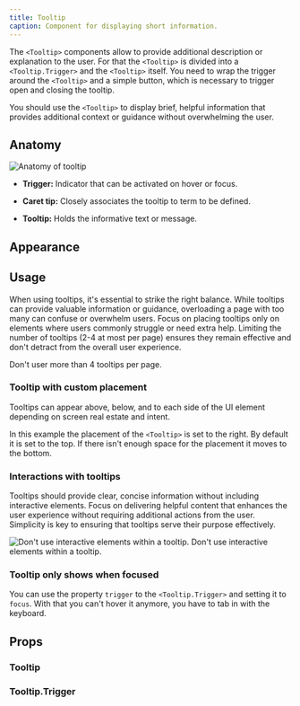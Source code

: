 ```yaml
---
title: Tooltip
caption: Component for displaying short information.
---
```


The `<Tooltip>` components allow to provide additional description or explanation to the user. For that the `<Tooltip>` is divided into a `<Tooltip.Trigger>` and the `<Tooltip>` itself. You need to wrap the trigger around the `<Tooltip>` and a simple button, which is necessary to trigger open and closing the tooltip.

You should use the `<Tooltip>` to display brief, helpful information that provides additional context or guidance without overwhelming the user.

## Anatomy

<Image
  src="/tooltip/tooltip-anatomy.jpg"
  alt="Anatomy of tooltip"
  width={800}
  height={550}
  className="mx-auto block"
/>

- **Trigger:** Indicator that can be activated on hover or focus.

- **Caret tip:** Closely associates the tooltip to term to be defined.

- **Tooltip:** Holds the informative text or message.

## Appearance

<AppearanceDemo component={title} />

<AppearanceTable component={title} />

## Usage

When using tooltips, it's essential to strike the right balance. While tooltips can provide valuable information or guidance, overloading a page with too many can confuse or overwhelm users. Focus on placing tooltips only on elements where users commonly struggle or need extra help. Limiting the number of tooltips (2-4 at most per page) ensures they remain effective and don't detract from the overall user experience.

<Dont>
  <Dont.Description>Don't user more than 4 tooltips per page.</Dont.Description>
</Dont>

### Tooltip with custom placement

Tooltips can appear above, below, and to each side of the UI element depending on screen real estate and intent.

In this example the placement of the `<Tooltip>` is set to the right. By default it is set to the top. If there isn't enough space for the placement it moves to the bottom.

<ComponentDemo file="./tooltip-placement.demo.tsx" />

### Interactions with tooltips

Tooltips should provide clear, concise information without including interactive elements. Focus on delivering helpful content that enhances the user experience without requiring additional actions from the user. Simplicity is key to ensuring that tooltips serve their purpose effectively.

<Dont>
  <Dont.Figure>
    <Image
      width={700}
      height={700}
      unoptimized
      src="/tooltip/tooltip-dont-link.jpg"
      alt="Don't use interactive elements within a tooltip."
    />
  </Dont.Figure>
  <Dont.Description>
    Don't use interactive elements within a tooltip.
  </Dont.Description>
</Dont>

### Tooltip only shows when focused

You can use the property `trigger` to the `<Tooltip.Trigger>` and setting it to `focus`. With that you can't hover it anymore, you have to tab in with the keyboard.

<ComponentDemo file="./tooltip-focus.demo.tsx" />

## Props

<StorybookHintMessage component={title} />

### Tooltip

<PropsTable component={title} />

### Tooltip.Trigger

<PropsTable component="TooltipTrigger" />
